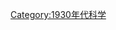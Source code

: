 {{依分類劃分的年份
|m=1
|c=9
|d=3
|y=2
|cat=科學
|sortkey=科學
|in=
|parent=20世纪各年科学
}}
{{Commonscat|1932 in science}}
[[Category:1930年代科学|Category:1930年代科学]]